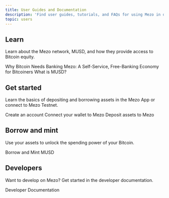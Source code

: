 ```yaml
---
title: User Guides and Documentation
description: 'Find user guides, tutorials, and FAQs for using Mezo in day-to-day finance.'
topic: users
---
```



## Learn

Learn about the Mezo network, MUSD, and how they provide access to Bitcoin equity.

<LinkButton href="/docs/users/introduction/why-bitcoin-needs-banking">
  Why Bitcoin Needs Banking
</LinkButton>

<LinkButton href="/docs/users/introduction/mezo-self-service-banking">
  Mezo: A Self-Service, Free-Banking Economy for Bitcoiners
</LinkButton>

<LinkButton href="/docs/users/musd" variant="secondary">
  What is MUSD?
</LinkButton>

## Get started

Learn the basics of depositing and borrowing assets in the Mezo App or connect to Mezo Testnet.

<LinkButton href="/docs/users/getting-started/creating-an-account">
  Create an account
</LinkButton>

<LinkButton href="/docs/users/getting-started/connect" variant="secondary">
  Connect your wallet to Mezo
</LinkButton>

<LinkButton href="/docs/users/getting-started/deposit-assets" variant="secondary">
  Deposit assets to Mezo
</LinkButton>

## Borrow and mint

Use your assets to unlock the spending power of your Bitcoin.

<LinkButton href="/docs/users/musd/mint-musd">
  Borrow and Mint MUSD
</LinkButton>

## Developers

Want to develop on Mezo? Get started in the developer documentation.

<LinkButton href="/docs/developers">
  Developer Documentation
</LinkButton>
